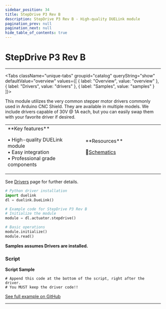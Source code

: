 ```yaml
---
sidebar_position: 34
title: StepDrive P3 Rev B
description: StepDrive P3 Rev B - High-quality DUELink module
pagination_prev: null
pagination_next: null
hide_table_of_contents: true
---
```



# StepDrive P3 Rev B

<ImageSection 
  product="acstepdrivep3-b"
  tagline="3x Stepper Motor Driver"
/>

---

<Tabs className="unique-tabs" groupid="catalog" queryString="show" defaultValue="overview"
  values={[
    {
        label: "Overview",
        value: "overview"
    },
    {
        label: "Drivers",
        value: "drivers"
    },
    {
        label: "Samples",
        value: "samples"
    }
]}>

<TabItem value="overview">

This module utilizes the very common stepper motor drivers commonly used in Arduino CNC Shield. They are available in multiple models. We include drivers capable of 30V @ 1A each, but you can easily swap them with your favorite driver if desired.

<table><td width='50%'>
**Key features**

• High-quality DUELink module<br/>
• Easy integration<br/>
• Professional grade components<br/>

</td><td width='50%'>
**Resources**
 
📄[Schematics](/sch/gdl-acstepdrivep3-b.pdf)<br/>
</td></table>

</TabItem>

<TabItem value="drivers">

See [Drivers](../../engine/drivers) page for further details.

```python
# Python driver installation
import duelink
dl = duelink.DueLink()

# Example code for StepDrive P3 Rev B
# Initialize the module
module = dl.actuator.stepdrive()

# Basic operations
module.initialize()
module.read()
```

</TabItem>

<TabItem value="samples">

**Samples assumes Drivers are installed.**

### Script

**Script Sample**

```basic
# Append this code at the bottom of the script, right after the driver.
# You MUST keep the driver code!!
```

[See full example on GitHub](https://github.com/ghi-electronics/duelink-website/tree/main/static/code/samples)

</TabItem>

</Tabs>

---

<OrderSection
    product="DUELink StepDrive P3 B"
    partnumber="GDL-ACSTEPDRIVEP3-B"
    price="$19.99"
/>

